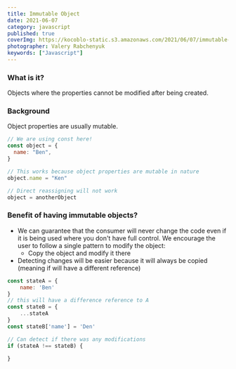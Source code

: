 ```yaml
---
title: Immutable Object
date: 2021-06-07
category: javascript
published: true
coverImg: https://kocoblo-static.s3.amazonaws.com/2021/06/07/immutable-objects/cover-img.jpg
photographer: Valery Rabchenyuk
keywords: ["Javascript"]
---
```


### What is it?

Objects where the properties cannot be modified after being created.

### Background

Object properties are usually mutable.

```js
// We are using const here!
const object = {
  name: "Ben",
}

// This works because object properties are mutable in nature
object.name = "Ken"

// Direct reassigning will not work
object = anotherObject
```

### Benefit of having immutable objects?

- We can guarantee that the consumer will never change the code even if it
  is being used where you don't have full control.
  We encourage the user to follow a single pattern to modify the object:
  - Copy the object and modify it there
- Detecting changes will be easier because it will always be copied (meaning if will have a different reference)

```js
const stateA = {
    name: 'Ben'
}
// this will have a difference reference to A
const stateB = {
    ...stateA
}
const stateB['name'] = 'Den'

// Can detect if there was any modifications
if (stateA !== stateB) {

}
```
